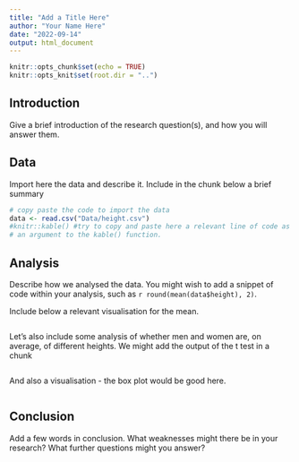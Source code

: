 ```yaml
---
title: "Add a Title Here"
author: "Your Name Here"
date: "2022-09-14"
output: html_document
---
```


```r
knitr::opts_chunk$set(echo = TRUE)
knitr::opts_knit$set(root.dir = "..")
```

## Introduction

Give a brief introduction of the research question(s), and how you will answer them.

## Data

Import here the data and describe it. Include in the chunk below a brief summary

```r
# copy paste the code to import the data
data <- read.csv("Data/height.csv")
#knitr::kable() #try to copy and paste here a relevant line of code as 
# an argument to the kable() function.
```

## Analysis

Describe how we analysed the data. You might wish to add a snippet of code within your analysis, such as `r round(mean(data$height), 2)`. 

Include below a relevant visualisation for the mean. 

```r

```

Let's also include some analysis of whether men and women are, on average, of different heights. We might add the output of the t test in a chunk

```r

```

And also a visualisation - the box plot would be good here.

```r

```

## Conclusion

Add a few words in conclusion. What weaknesses might there be in your research? What further questions might you answer?